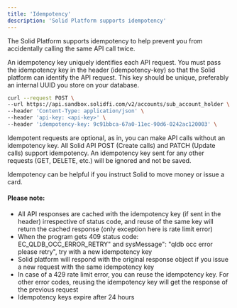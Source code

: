 ```yaml
---
title: 'Idempotency'
description: 'Solid Platform supports idempotency'
---
```

The Solid Platform supports idempotency to help prevent you from accidentally calling the same API call twice.

An idempotency key uniquely identifies each API request. You must pass the idempotency key in the header (idempotency-key) so that the Solid platform can identify the API request. This key should be unique, preferably an internal UUID you store on your database.

```bash Example
curl --request POST \ 
--url https://api.sandbox.solidfi.com/v2/accounts/sub_account_holder \ 
--header 'Content-Type: application/json' \ 
--header 'api-key: <api-key>' \ 
--header 'idempotency-key: 9c91bbca-67a0-11ec-90d6-0242ac120003' \
```

Idempotent requests are optional, as in, you can make API calls without an idempotency key. All Solid API  POST (Create calls) and PATCH (Update calls) support idempotency. An idempotency key sent for any other requests (GET, DELETE, etc.) will be ignored and not be saved.

Idempotency can be helpful if you instruct Solid to move money or issue a card.

#### Please note:
- All API responses are cached with the idempotency key (if sent in the header) irrespective of status code, and reuse of the same key will return the cached response (only exception here is rate limit error)
- When the program gets 409 status code: EC_QLDB_OCC_ERROR_RETRY" and sysMessage": "qldb occ error please retry", try with a new idempotency key
- Solid platform will respond with the original response object if you issue a new request with the same idempotency key
- In case of a 429 rate limit error, you can reuse the idempotency key. For other error codes, reusing the idempotency key will get the response of the previous request
- Idempotency keys expire after 24 hours